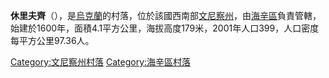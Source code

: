 {{coord|48|48|52|N|29|9|13|E|scale:30000|display=title}}

'''休里夫齊'''（{{lang-uk|Щурівці}}），是[[烏克蘭|烏克蘭]]的村落，位於該國西南部[[文尼察州|文尼察州]]，由[[海辛區|海辛區]]負責管轄，始建於1600年，面積4.1平方公里，海拔高度179米，2001年人口399，人口密度每平方公里97.36人。

[[Category:文尼察州村落|Category:文尼察州村落]]
[[Category:海辛區村落|Category:海辛區村落]]


{{Vinnytsia-geo-stub}}